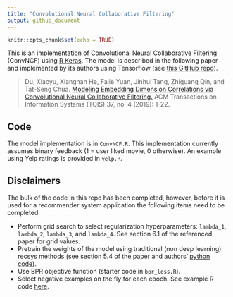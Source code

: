 ```yaml
---
title: "Convolutional Neural Collaborative Filtering"
output: github_document
---
```


```r
knitr::opts_chunk$set(echo = TRUE)
```


This is an implementation of Convolutional Neural Collaborative Filtering (ConvNCF) using [R Keras](https://keras.rstudio.com/index.html). The model is described in the following paper and implemented by its authors using Tensorflow (see [this GitHub repo](https://github.com/duxy-me/ConvNCF)).

> Du, Xiaoyu, Xiangnan He, Fajie Yuan, Jinhui Tang, Zhiguang Qin, and Tat-Seng Chua. [Modeling Embedding Dimension Correlations via Convolutional Neural Collaborative Filtering.](https://dl.acm.org/doi/abs/10.1145/3357154) ACM Transactions on Information Systems (TOIS) 37, no. 4 (2019): 1-22.

## Code

The model implementation is in `ConvNCF.R`. This implementation currently assumes binary feedback (1 = user liked movie, 0 otherwise). An example using Yelp ratings is provided in `yelp.R`.

## Disclaimers

The bulk of the code in this repo has been completed, however, before it is used for a recommender system application the following items need to be completed:

* Perform grid search to select regularization hyperparameters: `lambda_1`, `lambda_2`, `lambda_3`, and `lambda_4`. See section 6.1 of the referenced paper for grid values. 
* Pretrain the weights of the model using traditional (non deep learning) recsys methods (see section 5.4 of the paper and authors' [python code](https://github.com/duxy-me/ConvNCF/blob/master/MF_BPR.py)).
* Use BPR objective function (starter code in `bpr_loss.R`).
* Select negative examples on the fly for each epoch. See example R code [here](https://github.com/nanxstats/deep-learning-recipes/blob/a0aa18c23d0bb458d8bae084a46db47279e610f9/triplet-loss-keras/triplet-loss-bpr-keras.R#L118).

